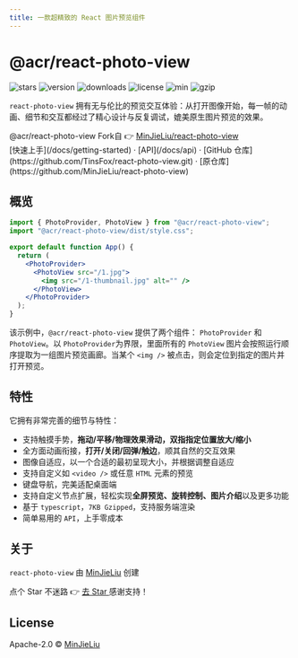 ```yaml
---
title: 一款超精致的 React 图片预览组件
---
```



<h1 className="text-center font-bold md:text-5xl mt-8">
  @acr/react-photo-view
</h1>
<p className="flex flex-wrap text-center justify-center">
  <img
    alt="stars"
    src="https://badgen.net/github/stars/MinJieLiu/react-photo-view"
    className="mr-2 mb-2"
  />
  <img
    alt="version"
    src="https://img.shields.io/npm/v/react-photo-view.svg?style=flat-square"
    className="mr-2 mb-2"
  />
  <img
    alt="downloads"
    src="http://img.shields.io/npm/dm/react-photo-view.svg?style=flat-square"
    className="mr-2 mb-2"
  />
  <img
    alt="license"
    src="https://badgen.net/npm/license/react-photo-view"
    className="mr-2 mb-2"
  />
  <img
    alt="min"
    src="https://badgen.net/bundlephobia/min/react-photo-view?label=minified"
    className="mr-2 mb-2"
  />
  <img
    alt="gzip"
    src="https://badgen.net/bundlephobia/minzip/react-photo-view?label=gzip"
    className="mr-2 mb-2"
  />
</p>
<Bleed>
  <Features />
</Bleed>

`react-photo-view` 拥有无与伦比的预览交互体验：从打开图像开始，每一帧的动画、细节和交互都经过了精心设计与反复调试，媲美原生图片预览的效果。

<Callout emoji="🤪">
  <span>@acr/react-photo-view Fork自 👉 </span>
  <a
    className="inline-block"
    href="https://github.com/MinJieLiu/react-photo-view"
    target="_blank"
  >
    MinJieLiu/react-photo-view
  </a>
</Callout>

<div className="mt-16 mb-20 text-center">
  [快速上手](/docs/getting-started) · [API](/docs/api) · [GitHub
  仓库](https://github.com/TinsFox/react-photo-view.git) ·
  [原仓库](https://github.com/MinJieLiu/react-photo-view)
</div>

<Index />

## 概览

```jsx
import { PhotoProvider, PhotoView } from "@acr/react-photo-view";
import "@acr/react-photo-view/dist/style.css";

export default function App() {
  return (
    <PhotoProvider>
      <PhotoView src="/1.jpg">
        <img src="/1-thumbnail.jpg" alt="" />
      </PhotoView>
    </PhotoProvider>
  );
}
```

该示例中，`@acr/react-photo-view` 提供了两个组件： `PhotoProvider` 和 `PhotoView`。以 `PhotoProvider`为界限，里面所有的 `PhotoView` 图片会按照运行顺序提取为一组图片预览画廊。当某个 `<img />` 被点击，则会定位到指定的图片并打开预览。

## 特性

它拥有非常完善的细节与特性：

- 支持触摸手势，**拖动/平移/物理效果滑动，双指指定位置放大/缩小**
- 全方面动画衔接，**打开/关闭/回弹/触边**，顺其自然的交互效果
- 图像自适应，以一个合适的最初呈现大小，并根据调整自适应
- 支持自定义如 `<video />` 或任意 `HTML` 元素的预览
- 键盘导航，完美适配桌面端
- 支持自定义节点扩展，轻松实现**全屏预览、旋转控制、图片介绍**以及更多功能
- 基于 `typescript`，`7KB Gzipped`，支持服务端渲染
- 简单易用的 `API`，上手零成本

## 关于

`react-photo-view` 由 [MinJieLiu](https://github.com/MinJieLiu) 创建

<Callout emoji="😄">
  <span>点个 Star 不迷路 👉 </span>
  <a
    className="inline-block"
    href="https://github.com/MinJieLiu/react-photo-view"
    target="_blank"
  >
    去 Star
  </a>
  <span> 感谢支持！</span>
</Callout>

## License

Apache-2.0 © [MinJieLiu](https://github.com/MinJieLiu)

